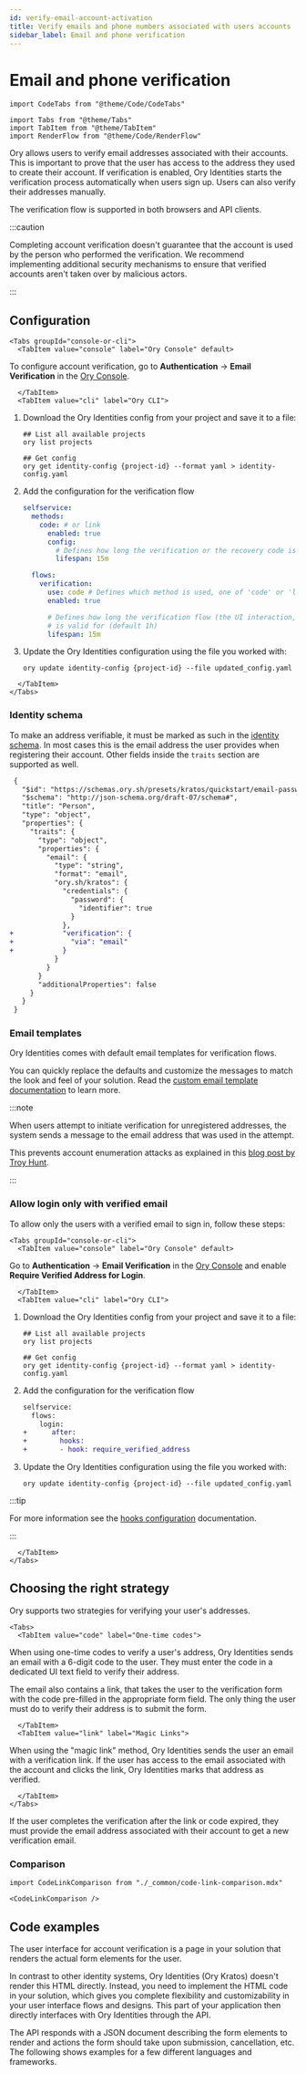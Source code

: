 ```yaml
---
id: verify-email-account-activation
title: Verify emails and phone numbers associated with users accounts
sidebar_label: Email and phone verification
---
```


# Email and phone verification

```mdx-code-block
import CodeTabs from "@theme/Code/CodeTabs"

import Tabs from "@theme/Tabs"
import TabItem from "@theme/TabItem"
import RenderFlow from "@theme/Code/RenderFlow"
```

Ory allows users to verify email addresses associated with their accounts. This is important to prove that the user has access to
the address they used to create their account. If verification is enabled, Ory Identities starts the verification process
automatically when users sign up. Users can also verify their addresses manually.

The verification flow is supported in both browsers and API clients.

:::caution

Completing account verification doesn't guarantee that the account is used by the person who performed the verification. We
recommend implementing additional security mechanisms to ensure that verified accounts aren't taken over by malicious actors.

:::

## Configuration

```mdx-code-block
<Tabs groupId="console-or-cli">
  <TabItem value="console" label="Ory Console" default>
```

To configure account verification, go to **Authentication** → **Email Verification** in the
[Ory Console](https://console.ory.sh/projects/current/verification).

```mdx-code-block
  </TabItem>
  <TabItem value="cli" label="Ory CLI">
```

1. Download the Ory Identities config from your project and save it to a file:

   ```shell
   ## List all available projects
   ory list projects

   ## Get config
   ory get identity-config {project-id} --format yaml > identity-config.yaml
   ```

2. Add the configuration for the verification flow

   ```yaml title="config.yml"
   selfservice:
     methods:
       code: # or link
         enabled: true
         config:
           # Defines how long the verification or the recovery code is valid for (default 1h)
           lifespan: 15m

     flows:
       verification:
         use: code # Defines which method is used, one of 'code' or 'link'.
         enabled: true

         # Defines how long the verification flow (the UI interaction, not the link!)
         # is valid for (default 1h)
         lifespan: 15m
   ```

3. Update the Ory Identities configuration using the file you worked with:

   ```shell
   ory update identity-config {project-id} --file updated_config.yaml
   ```

```mdx-code-block
  </TabItem>
</Tabs>
```

### Identity schema

To make an address verifiable, it must be marked as such in the
[identity schema](../../manage-identities/15_customize-identity-schema.mdx). In most cases this is the email address the user
provides when registering their account. Other fields inside the `traits` section are supported as well.

```diff title="identity-schema.json"
 {
   "$id": "https://schemas.ory.sh/presets/kratos/quickstart/email-password/identity.schema.json",
   "$schema": "http://json-schema.org/draft-07/schema#",
   "title": "Person",
   "type": "object",
   "properties": {
     "traits": {
       "type": "object",
       "properties": {
         "email": {
           "type": "string",
           "format": "email",
           "ory.sh/kratos": {
             "credentials": {
               "password": {
                 "identifier": true
               }
             },
+            "verification": {
+              "via": "email"
+            }
           }
         }
       }
       "additionalProperties": false
     }
   }
 }
```

### Email templates

Ory Identities comes with default email templates for verification flows.

You can quickly replace the defaults and customize the messages to match the look and feel of your solution. Read the
[custom email template documentation](../../emails-sms/05_custom-email-templates.mdx) to learn more.

:::note

When users attempt to initiate verification for unregistered addresses, the system sends a message to the email address that was
used in the attempt.

This prevents account enumeration attacks as explained in this
[blog post by Troy Hunt](https://www.troyhunt.com/website-enumeration-insanity-how-our-personal-data-is-leaked/).

:::

### Allow login only with verified email

To allow only the users with a verified email to sign in, follow these steps:

```mdx-code-block
<Tabs groupId="console-or-cli">
  <TabItem value="console" label="Ory Console" default>
```

Go to **Authentication** → **Email Verification** in the [Ory Console](https://console.ory.sh/projects/current/verification) and
enable **Require Verified Address for Login**.

```mdx-code-block
  </TabItem>
  <TabItem value="cli" label="Ory CLI">
```

1. Download the Ory Identities config from your project and save it to a file:

   ```shell
   ## List all available projects
   ory list projects

   ## Get config
   ory get identity-config {project-id} --format yaml > identity-config.yaml
   ```

2. Add the configuration for the verification flow

   ```diff
   selfservice:
     flows:
       login:
   +      after:
   +        hooks:
   +        - hook: require_verified_address
   ```

3. Update the Ory Identities configuration using the file you worked with:

   ```shell
   ory update identity-config {project-id} --file updated_config.yaml
   ```

:::tip

For more information see the [hooks configuration](../../hooks/01_configure-hooks.mdx) documentation.

:::

```mdx-code-block
  </TabItem>
</Tabs>
```

## Choosing the right strategy

Ory supports two strategies for verifying your user's addresses.

```mdx-code-block
<Tabs>
  <TabItem value="code" label="One-time codes">
```

When using one-time codes to verify a user's address, Ory Identities sends an email with a 6-digit code to the user. They must
enter the code in a dedicated UI text field to verify their address.

The email also contains a link, that takes the user to the verification form with the code pre-filled in the appropriate form
field. The only thing the user must do to verify their address is to submit the form.

```mdx-code-block
  </TabItem>
  <TabItem value="link" label="Magic Links">
```

When using the "magic link" method, Ory Identities sends the user an email with a verification link. If the user has access to the
email associated with the account and clicks the link, Ory Identities marks that address as verified.

```mdx-code-block
  </TabItem>
</Tabs>
```

If the user completes the verification after the link or code expired, they must provide the email address associated with their
account to get a new verification email.

### Comparison

```mdx-code-block
import CodeLinkComparison from "./_common/code-link-comparison.mdx"

<CodeLinkComparison />
```

## Code examples

The user interface for account verification is a page in your solution that renders the actual form elements for the user.

In contrast to other identity systems, Ory Identities (Ory Kratos) doesn't render this HTML directly. Instead, you need to
implement the HTML code in your solution, which gives you complete flexibility and customizability in your user interface flows
and designs. This part of your application then directly interfaces with Ory Identities through the API.

The API responds with a JSON document describing the form elements to render and actions the form should take upon submission,
cancellation, etc. The following shows examples for a few different languages and frameworks.

<RenderFlow flow="verification" />
